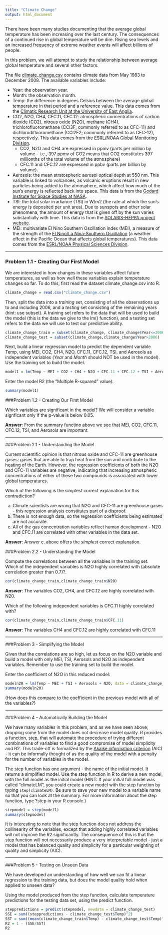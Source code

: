 ```yaml
---
title: "Climate Change"
output: html_document
---
```


There have been many studies documenting that the average global temperature has been increasing over the last century. The consequences of a continued rise in global temperature will be dire. Rising sea levels and an increased frequency of extreme weather events will affect billions of people.

In this problem, we will attempt to study the relationship between average global temperature and several other factors.

The file [climate_change.csv](https://d37djvu3ytnwxt.cloudfront.net/asset-v1:MITx+15.071x_3+1T2016+type@asset+block/climate_change.csv) contains climate data from May 1983 to December 2008. The available variables include:

* Year: the observation year.
* Month: the observation month.
* Temp: the difference in degrees Celsius between the average global temperature in that period and a reference value. This data comes from the [Climatic Research Unit at the University of East Anglia](http://www.cru.uea.ac.uk/cru/data/temperature/).
* CO2, N2O, CH4, CFC.11, CFC.12: atmospheric concentrations of carbon dioxide (CO2), nitrous oxide (N2O), methane  (CH4), trichlorofluoromethane (CCl3F; commonly referred to as CFC-11) and dichlorodifluoromethane (CCl2F2; commonly referred to as CFC-12), respectively. This data comes from the [ESRL/NOAA Global Monitoring Division](http://www.esrl.noaa.gov/gmd/ccgg/data-products.html).
    * CO2, N2O and CH4 are expressed in ppmv (parts per million by volume  -- i.e., 397 ppmv of CO2 means that CO2 constitutes 397 millionths of the total volume of the atmosphere)
    * CFC.11 and CFC.12 are expressed in ppbv (parts per billion by volume). 
* Aerosols: the mean stratospheric aerosol optical depth at 550 nm. This variable is linked to volcanoes, as volcanic eruptions result in new particles being added to the atmosphere, which affect how much of the sun's energy is reflected back into space. This data is from the [Godard Institute for Space Studies at NASA](http://data.giss.nasa.gov/modelforce/strataer/).
* TSI: the total solar irradiance (TSI) in W/m2 (the rate at which the sun's energy is deposited per unit area). Due to sunspots and other solar phenomena, the amount of energy that is given off by the sun varies substantially with time. This data is from the [SOLARIS-HEPPA project website](http://solarisheppa.geomar.de/solarisheppa/cmip5).
* MEI: multivariate El Nino Southern Oscillation index (MEI), a measure of the strength of the [El Nino/La Nina-Southern Oscillation](http://en.wikipedia.org/wiki/El_nino) (a weather effect in the Pacific Ocean that affects global temperatures). This data comes from the [ESRL/NOAA Physical Sciences Division](http://www.esrl.noaa.gov/psd/enso/mei/table.html).

--------------------------

### Problem 1.1 - Creating Our First Model

We are interested in how changes in these variables affect future temperatures, as well as how well these variables explain temperature changes so far. To do this, first read the dataset climate_change.csv into R.
```r
climate_change = read.csv("climate_change.csv")
```

Then, split the data into a *training* set, consisting of all the observations up to and including 2006, and a *testing* set consisting of the remaining years (hint: use subset). A training set refers to the data that will be used to build the model (this is the data we give to the lm() function), and a testing set refers to the data we will use to test our predictive ability.
```r
climate_change_train = subset(climate_change, climate_change$Year<=2006)
climate_change_test = subset(climate_change,climate_change$Year>2006)
```

Next, build a linear regression model to predict the dependent variable Temp, using MEI, CO2, CH4, N2O, CFC.11, CFC.12, TSI, and Aerosols as independent variables (*Year* and *Month* should NOT be used in the model). Use the training set to build the model.
```r
model1 = lm(Temp ~ MEI + CO2 + CH4 + N2O + CFC.11 + CFC.12 + TSI + Aerosols, data = climate_change_train)
```


Enter the model R2 (the "Multiple R-squared" value):
```r
summary(model1)
```


###Problem 1.2 - Creating Our First Model

Which variables are significant in the model? We will consider a variable signficant only if the p-value is below 0.05. 

**Answer**: From the summary functino above we see that MEI, CO2, CFC.11, CFC.12, TSI, and Aerosols are important.

-----------------

###Problem 2.1 - Understanding the Model

Current scientific opinion is that nitrous oxide and CFC-11 are greenhouse gases: gases that are able to trap heat from the sun and contribute to the heating of the Earth. However, the regression coefficients of both the N2O and CFC-11 variables are negative, indicating that increasing atmospheric concentrations of either of these two compounds is associated with lower global temperatures.

Which of the following is the simplest correct explanation for this contradiction?

a. Climate scientists are wrong that N2O and CFC-11 are greenhouse gases - this regression analysis constitutes part of a disproof.  
b. There is not enough data, so the regression coefficients being estimated are not accurate.
c. All of the gas concentration variables reflect human development - N2O and CFC.11 are correlated with other variables in the data set.

**Answer**: Answer c. above offers the *simplest* correct explanation.

###Problem 2.2 - Understanding the Model

Compute the correlations between all the variables in the training set. Which of the independent variables is N2O highly correlated with (absolute correlation greater than 0.7)?.
```r
cor(climate_change_train,climate_change_train$N2O)
```

**Answer**: The variables CO2, CH4, and CFC.12 are highly correlated with N20.

Which of the following independent variables is CFC.11 highly correlated with?
```r
cor(climate_change_train,climate_change_train$CFC.11)
```

**Answer**:  The variables CH4 and CFC.12 are highly correlated with CFC.11

------------------

###Problem 3 - Simplifying the Model

Given that the correlations are so high, let us focus on the N2O variable and build a model with only MEI, TSI, Aerosols and N2O as independent variables. Remember to use the training set to build the model.

Enter the coefficient of N2O in this reduced model:
```r
modeln20 = lm(Temp ~ MEI + TSI + Aerosols + N2O, data = climate_change_train)
summary(modeln20)
```

(How does this compare to the coefficient in the previous model with all of the variables?)

------------------------

###Problem 4 - Automatically Building the Model

We have many variables in this problem, and as we have seen above, dropping some from the model does not decrease model quality. R provides a function, [step](http://stat.ethz.ch/R-manual/R-devel/library/stats/html/step.html), that will automate the procedure of trying different combinations of variables to find a good compromise of model simplicity and R2. This trade-off is formalized by the [Akaike information criterion](http://en.wikipedia.org/wiki/Akaike_information_criterion) (AIC) - it can be informally thought of as the quality of the model with a penalty for the number of variables in the model.

The step function has one argument - the name of the initial model. It returns a simplified model. Use the step function in R to derive a new model, with the full model as the initial model (HINT: If your initial full model was called "climateLM", you could create a new model with the step function by typing ```step(climateLM)```. Be sure to save your new model to a variable name so that you can look at the summary. For more information about the step function, type ?step in your R console.)
```r
stepmodel = step(model1)
summary(stepmodel)
```

It is interesting to note that the step function does not address the collinearity of the variables, except that adding highly correlated variables will not improve the R2 significantly. The consequence of this is that the step function will not necessarily produce a very interpretable model - just a model that has balanced quality and simplicity for a particular weighting of quality and simplicity (AIC).

------------------------

###Problem 5 - Testing on Unseen Data

We have developed an understanding of how well we can fit a linear regression to the training data, but does the model quality hold when applied to unseen data?

Using the model produced from the step function, calculate temperature predictions for the testing data set, using the predict function.
```r
steppredictions = predict(stepmodel, newdata = climate_change_test)
SSE = sum((steppredictions - climate_change_test$Temp)^2)
SST = sum((mean(climate_change_train$Temp) - climate_change_test$Temp)^2)
R2 = 1 - (SSE/SST)
R2
```


